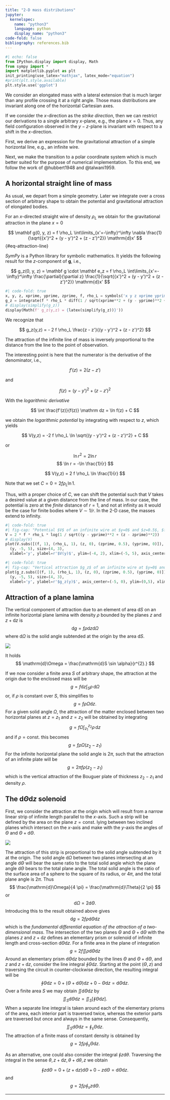---
title: "2-D mass distributions"
jupyter:
  kernelspec: 
    name: "python3"
    language: python
    display_name: "python3"
code-fold: false
bibliography: references.bib
---

```{python}
#| echo: false
from IPython.display import display, Math
from sympy import *
import matplotlib.pyplot as plt
init_printing(use_latex="mathjax", latex_mode="equation")
#print(plt.style.available)
plt.style.use('ggplot')
```

We consider an elongated mass with a lateral extension that is much larger than any profile crossing it at a right angle. Those mass distributions are invariant along one of the horizontal Cartesian axes.

If we consider the $x$-direction as the *strike direction*, then we can restrict our derivations to a single arbitrary $x$-plane, e.g., the plane $x=0$. Thus, any field configuration observed in the $y-z$-plane is invariant with respect to a shift in the $x$-direction.

First, we derive an expression for the gravitational attraction of a simple horizontal line, e.g., an infinite wire.

Next, we make the transition to a polar coordinate system which is much better suited for the purpose of numerical implementation. To this end, we follow the work of @hubbert1948 and @talwani1959.

## A horizontal straight line of mass

As usual, we depart from a simple geometry. Later we integrate over a cross section of arbitrary shape to obtain the potential and gravitational attraction of elongated bodies.

For an $x$-directed straight wire of density $\rho_L$ we obtain for the gravitational attraction in the plane $x=0$

$$
\mathbf g(0, y, z) = f \rho_L \int\limits_{x'=-\infty}^\infty \nabla \frac{1}{\sqrt{{x'}^2 + (y - y')^2 + (z - z')^2}} \mathrm{d}x'
$$ {#eq-attraction-line}

*SymPy* is a Python library for symbolic mathematics. It yields the following result for the $z$-component of $\mathbf g$, i.e.,

$$
g_z(0, y, z) = \mathbf g \cdot \mathbf e_z =  f \rho_L \int\limits_{x'=-\infty}^\infty \frac{\partial}{\partial z} \frac{1}{\sqrt{{x'}^2 + (y - y')^2 + (z - z')^2}} \mathrm{d}x'
$$

```{python}
#| code-fold: true
x, y, z, xprime, yprime, zprime, f, rho_L = symbols('x y z xprime yprime zprime f rho_L', real=True)
g_z = integrate(f * rho_L * diff(1 / sqrt(xprime**2 + (y - yprime)**2 + (z - zprime)**2), z), (xprime, -oo, oo))
# display(simplify(g_z))
display(Math(f' g_z(y,z) = {latex(simplify(g_z))}'))
```

We recognize that

$$
g_z(y,z) = - 2 f \rho_L \frac{z - z'}{(y - y')^2 + (z - z')^2}
$$

The attraction of the infinite line of mass is inversely proportional to the distance from the line to the point of observation.

The interesting point is here that the numerator is the derivative of the denominator, i.e.,

$$
f'(z) = 2(z - z')
$$

and

$$
f(z) = (y - y')^2 + (z - z')^2
$$

With the *logarithmic derivative*

$$
\int \frac{f'(z)}{f(z)} \mathrm dz = \ln f(z) + C
$$

we obtain the *logarithmic potential* by integrating with respect to $z$, which yields

$$
V(y,z) = -2 f \rho_L \ln \sqrt{(y - y')^2 + (z - z')^2} + C
$$

or

::: column-margin
$$ \ln r^2 = 2 \ln r $$ $$ \ln r = -\ln \frac{1}{r} $$
:::

$$
V(y,z) = 2 f \rho_L \ln \frac{1}{r}
$$

Note that we set $C = 0 = 2 f \rho_L \ln 1$.

Thus, with a proper choice of $C$, we can shift the potential such that $V$ takes a desired value at a given distance from the line of mass. In our case, the potential is zero at the *finite* distance of $r=1$, and not at infinity as it would be the case for finite bodies where $V \sim 1/r$. In the 2-D case, the masses extend to infinity.

```{python}
#| code-fold: true
#| fig-cap: "Potential $V$ of an infinite wire at $y=0$ and $z=0.5$, $f \\rho_L = 1$."
V = 2 * f * rho_L * log(1 / sqrt((y - yprime)**2 + (z - zprime)**2))
# display(V)
plot(V.subs([(f, 1), (rho_L, 1), (z, 0), (zprime, 0.5), (yprime, 0)]),
  (y, -5, 5), size=(4, 3),
  xlabel='y', ylabel=r'$V(y)$', ylim=(-4, 2), xlim=(-5, 5), axis_center=(-5, -4))
```

```{python}
#| code-fold: true
#| fig-cap: "Vertical attraction $g_z$ of an infinite wire at $y=0$ and $z=0.5$, $f \\rho_L = 1$."
plot(g_z.subs([(f, 1), (rho_L, 1), (z, 0), (zprime, 0.5), (yprime, 0)]), 
  (y, -5, 5), size=(4, 3),
  xlabel='y', ylabel=r'$g_z(y)$', axis_center=(-5, 0), ylim=(0,5), xlim=(-5,5))
```

## Attraction of a plane lamina

The vertical component of attraction due to an element of area $\mathrm{d}S$ on an infinite horizontal plane lamina with density $\rho$ bounded by the planes $z$ and $z+\mathrm{d}z$ is $$
\mathrm{d}g = f \rho \mathrm{d}z \mathrm{d}\Omega 
$$ where $\mathrm{d}\Omega$ is the solid angle subtended at the origin by the area $\mathrm{d}S$.

![](images/hubbert_01.png)

It holds $$
\mathrm{d}\Omega = \frac{\mathrm{d}S \sin \alpha}{r^{2}.}
$$

If we now consider a finite area $S$ of arbitrary shape, the attraction at the origin due to the enclosed mass will be $$
g = f \mathrm{d}z \int _{S} \rho \, \mathrm{d}\Omega 
$$ or, if $\rho$ is constant over $S$, this simplifies to $$
g = f \rho \Omega \mathrm{d}z.
$$ For a given solid angle $\Omega$, the attraction of the matter enclosed between two horizontal planes at $z=z_{1}$ and $z=z_{2}$ will be obtained by integrating $$
g = f \Omega \int_{z_{1}}^{z_{2}} \rho \, \mathrm{d}z 
$$ and if $\rho=\mathrm{const.}$ this becomes $$
g = f \rho \Omega (z_{2} - z_{1})
$$ For the infinite horizontal plane the solid angle is $2 \pi$, such that the attraction of an infinite plate will be $$
g = 2 \pi f \rho (z_{2} - z_{1})
$$ which is the vertical attraction of the Bouguer plate of thickness $z_{2} - z_{1}$ and density $\rho$.

## The $\mathrm{d}\Theta\mathrm{d}z$ solenoid

First, we consider the attraction at the origin which will result from a narrow linear strip of infinite length parallel to the $x$-axis. Such a strip will be defined by the area on the plane $z=\mathrm{const.}$ lying between two inclined planes which intersect on the $x$-axis and make with the $y$-axis the angles of $\Theta$ and $\Theta + \mathrm{d}\Theta$.

![](images/hubbert_02.png)

The attraction of this strip is proportional to the solid angle subtended by it at the origin. The solid angle $\mathrm{d}\Omega$ between two planes intersecting at an angle $\mathrm{d}\Theta$ will bear the same ratio to the total solid angle which the plane angle $\mathrm{d}\Theta$ bears to the total plane angle. The total solid angle is the ratio of the surface area of a sphere to the square of its radius, or $4 \pi$, and the total plane angle is $2 \pi$. Thus $$
\frac{\mathrm{d}\Omega}{4 \pi} = \frac{\mathrm{d}\Theta}{2 \pi}
$$ or $$
\mathrm{d}\Omega = 2 \mathrm{d}\Theta.
$$ Introducing this to the result obtained above gives $$
\mathrm{d}g = 2 f \rho \mathrm{d}\Theta \mathrm{d}z
$$ which is the *fundamental differential equation of the attraction of a two-dimensional mass*. The intersection of the two planes $\Theta$ and $\Theta + \mathrm{d}\Theta$ with the planes $z$ and $z+\mathrm{d}z$ defines an elementary prism or solenoid of infinite length and cross-section $\mathrm{d}\Theta\mathrm{d}z$. For a finite area in the plane of integration $$
g = 2 f \iint \rho \mathrm{d}\Theta \mathrm{d}z
$$ Around an elementary prism $\mathrm{d}\Theta\mathrm{d}z$ bounded by the lines $\Theta$ and $\Theta + \mathrm{d}\Theta$, and $z$ and $z+\mathrm{d}z$, consider the line integral $\oint \Theta \mathrm{d}z$. Starting at the point $(\Theta, z)$ and traversing the circuit in counter-clockwise direction, the resulting integral will be $$
\oint \Theta \mathrm{d}z = 0 + (\Theta + \mathrm{d}\Theta)\mathrm{d}z + 0 - \Theta \mathrm{d}z = \mathrm{d}\Theta \mathrm{d}z.
$$ Over a finite area $S$ we may obtain $\iint \mathrm{d}\Theta \mathrm{d}z$ by $$
\iint_{S} \mathrm{d}\Theta \mathrm{d}z = \iint_{S} \left[\oint \Theta \mathrm{d}z \right].
$$ When a separate line integral is taken around each of the elementary prisms of the area, each interior part is traversed twice, whereas the exterior parts are traversed but once and always in the same sense. Consequently, $$
\iint_{S} \mathrm{d}\Theta \mathrm{d}z = \oint_{s} \Theta \mathrm{d}z.
$$ 
The attraction of a finite mass of constant density is obtained by 
$$
g = 2 f \rho \oint_{s} \Theta \mathrm{d}z.
$$

As an alternative, one could also consider the integral $\oint z \mathrm d \theta$. Traversing the integral in the sense $\theta, z + \mathrm d z, \theta + \mathrm d \theta, z$ we obtain

$$
\oint z \mathrm{d}\Theta  = 0 + (z + \mathrm{d}z)\mathrm{d}\Theta + 0 - z \mathrm{d}\Theta = \mathrm{d}\Theta \mathrm{d}z.
$$
and
$$
g = 2 f \rho \oint_{s} z \mathrm{d}\Theta.
$$

------------------------------------------------------------------------
